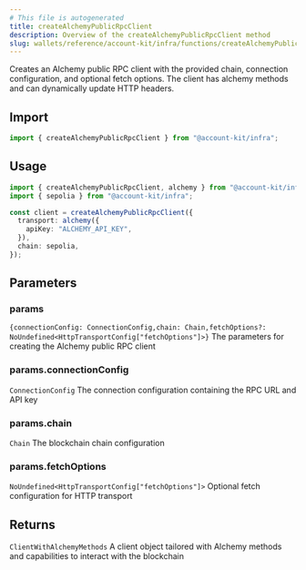 ```yaml
---
# This file is autogenerated
title: createAlchemyPublicRpcClient
description: Overview of the createAlchemyPublicRpcClient method
slug: wallets/reference/account-kit/infra/functions/createAlchemyPublicRpcClient
---
```


Creates an Alchemy public RPC client with the provided chain, connection configuration, and optional fetch options. The client has alchemy methods and can dynamically update HTTP headers.

## Import

```ts
import { createAlchemyPublicRpcClient } from "@account-kit/infra";
```

## Usage

```ts
import { createAlchemyPublicRpcClient, alchemy } from "@account-kit/infra";
import { sepolia } from "@account-kit/infra";

const client = createAlchemyPublicRpcClient({
  transport: alchemy({
    apiKey: "ALCHEMY_API_KEY",
  }),
  chain: sepolia,
});
```

## Parameters

### params

`{connectionConfig: ConnectionConfig,chain: Chain,fetchOptions?: NoUndefined<HttpTransportConfig["fetchOptions"]>}`
The parameters for creating the Alchemy public RPC client

### params.connectionConfig

`ConnectionConfig`
The connection configuration containing the RPC URL and API key

### params.chain

`Chain`
The blockchain chain configuration

### params.fetchOptions

`NoUndefined<HttpTransportConfig["fetchOptions"]>`
Optional fetch configuration for HTTP transport

## Returns

`ClientWithAlchemyMethods`
A client object tailored with Alchemy methods and capabilities to interact with the blockchain
